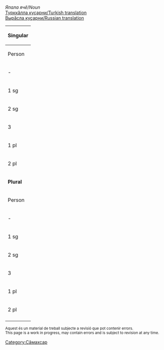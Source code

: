 

''Япала ячӗ''/''Noun''<br/>
[http://ilazki.thinkgeek.co.uk/~spectre/txuvaix/cv-tr/index.php?q=шоссе Турккӑлла куҫарни/Turkish translation]<br/>
[http://samah.chv.su/cgi-bin/s.cgi?a=s&word=шоссе Вырӑсла куҫарни/Russian translation]

{|class=wikitable
|-
!colspan=9|'''Singular'''
|-
!  Person  !!  Tеп<br/>Absolutive<br>''Мӗн?''  !!  Камӑнлӑх<br/>Genitive<br>''Мӗнӗн?''  !!  Пару<br/>Dative<br>''Мӗне?''  !!  Вырӑн<br/>Locative<br>''Мӗнре?''  !!  Туху<br/>Ablative<br>''Мӗнрен?''  !!  Пӗрлелӗх<br/>Instrumental<br>''Мӗнпе?''  !!  Ҫуклӑх<br/>Privative<br>''Мӗнсӗр?''  !!  Пирке<br/>Final<br>''Мӗншӗн?''
|-
| - || шоссе || шоссе·н || шоссе·не || шоссе·ре || шоссе·рен || шоссе·пе || шоссе·сӗр || шоссе·шӗн
|-
| 1 sg || шоссе·м || шоссе·м·ӗн || шоссе·м·е || шоссе·м·ре || шоссе·м·рен || шоссе·м·пе || шоссе·м·сӗр || шоссе·м·шӗн 
|-
| 2 sg || шосс·ӳ || шосс·ӳ·н || шосс·ӳ·н·е || шосс·ӳ·нте || шосс·ӳ·нтен || шосс·ӳ·пе || шосс·ӳ·сӗр || шосс·ӳ·шӗн 
|-
| 3 || шосс·и || шосс·и·н || шосс·и·не || шосс·и·нче || шосс·и·нчен || шосс·и·пе || шосс·и·сӗр || шосс·и·шӗн 
|-
| 1 pl || шоссе·м·ӗр || шоссе·м·ӗр·ӗн || шоссе·м·ӗр·е || шоссе·м·ӗр·те || шоссе·м·ӗр·тен || шоссе·м·ӗр·пе || шоссе·м·ӗр·сӗр || шоссе·м·ӗр·шӗн 
|-
| 2 pl || шосс·ӗр || шосс·ӗр·ӗн || шоссӗ·р·е || шосс·ӗр·те || шосс·ӗр·тен || шосс·ӗр·пе || шосс·ӗр·сӗр || шосс·ӗр·шӗн 
|-
!colspan=9|'''Plural'''
|-
!  Person  !!  Tеп<br/>Absolutive<br>''Мӗн?''  !!  Камӑнлӑх<br/>Genitive<br>''Мӗнӗн?''  !!  Пару<br/>Dative<br>''Мӗне?''  !!  Вырӑн<br/>Locative<br>''Мӗнре?''  !!  Туху<br/>Ablative<br>''Мӗнрен?''  !!  Пӗрлелӗх<br/>Instrumental<br>''Мӗнпе?''  !!  Ҫуклӑх<br/>Privative<br>''Мӗнсӗр?''  !!  Пирке<br/>Final<br>''Мӗншӗн?''
|-
| - || шоссе·сем || шоссе·се·н || шоссе·сен·е || шоссе·сен·че || шоссе·сен·чен || шоссе·сем·пе || шоссе·сем·сӗр || шоссе·сем·шӗн
|-
| 1 sg || шоссе·м·сем || шоссе·м·се·н || шоссе·м·сен·е || шоссе·м·сен·че || шоссе·м·сен·чен || шоссе·м·сем·пе || шоссе·м·сем·сӗр || шоссе·м·сем·шӗн 
|-
| 2 sg || шосс·ӳ·сем || шосс·ӳ·се·н || шосс·ӳ·сен·е || шосс·ӳ·сен·че || шосс·ӳ·сен·чен || шосс·ӳ·сем·пе || шосс·ӳ·сем·сӗр || шосс·ӳ·сем·шӗн 
|-
| 3 || шосс·и·сем || шосс·и·се·н || шосс·и·сен·е || шосс·и·сен·че || шосс·и·сен·чен || шосс·и·сем·пе || шосс·и·сем·сӗр || шосс·и·сем·шӗн 
|-
| 1 pl || шоссе·м·ӗр·сем || шоссе·м·ӗр·се·н || шоссе·м·ӗр·сен·е || шоссе·м·ӗр·сен·че || шоссе·м·ӗр·сен·чен || шоссе·м·ӗр·сем·пе || шоссе·м·ӗр·сем·сӗр || шоссе·м·ӗр·сем·шӗн 
|-
| 2 pl || шосс·ӗр·сем || шосс·ӗр·се·н || шосс·ӗр·сен·е || шосс·ӗр·сен·че || шосс·ӗр·сен·чен || шосс·ӗр·сем·пе || шосс·ӗр·сем·сӗр || шосс·ӗр·сем·шӗн 
|-
|}

<small>
Aquest és un material de treball subjecte a revisió que pot contenir errors.<br/>
This page is a work in progress, may contain errors and is subject to revision at any time. 
</small>

[[Category:Сӑмахсар]]
